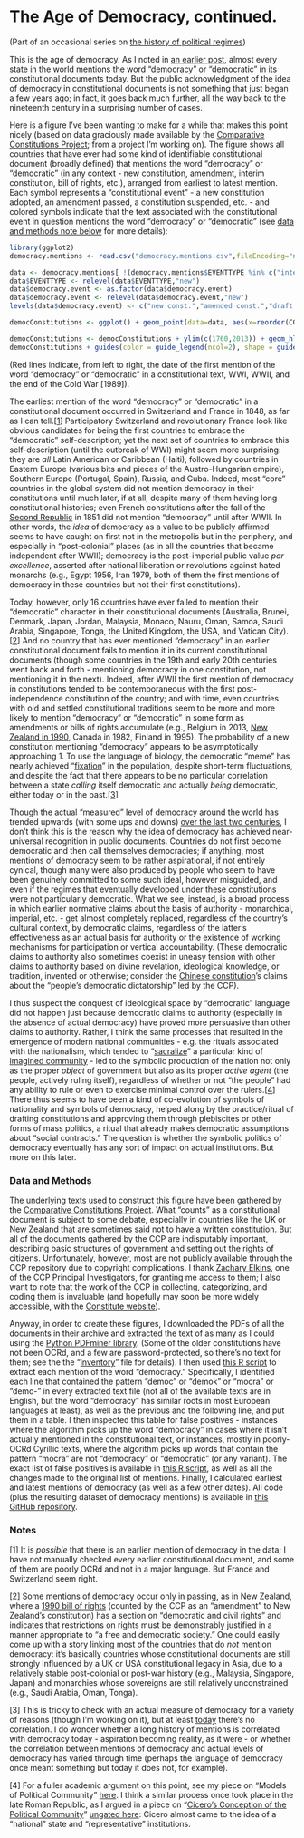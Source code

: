 The Age of Democracy, continued.
========================================================
(Part of an occasional series on [the history of political regimes](http://abandonedfootnotes.blogspot.co.nz/search/label/history%20of%20political%20regimes))

This is the age of democracy. As I noted in [an earlier post](http://abandonedfootnotes.blogspot.com/2013/02/the-normativeness-of-democracy.html), almost every state in the world mentions the word "democracy" or "democratic" in its constitutional documents today. But the public acknowledgment of the idea of democracy in constitutional documents is not something that just began a few years ago; in fact, it goes back much further, all the way back to the nineteenth century in a surprising number of cases. 

Here is a figure I've been wanting to make for a while that makes this point nicely (based on data graciously made available by the [Comparative Constitutions Project](http://comparativeconstitutionsproject.org/); from a project I'm working on). The figure shows all countries that have ever had some kind of identifiable constitutional document (broadly defined) that mentions the word "democracy" or "democratic" (in any context - new constitution, amendment, interim constitution, bill of rights, etc.), arranged from earliest to latest mention. Each symbol represents a "constitutional event" - a new constitution adopted, an amendment passed, a constitution suspended, etc. - and colored symbols indicate that the text associated with the constitutional event in question mentions the word "democracy" or "democratic" (see [data and methods note below](#DataAndMethods) for more details): 

```r
library(ggplot2)
democracy.mentions <- read.csv("democracy.mentions.csv",fileEncoding="native.enc")

data <- democracy.mentions[ !(democracy.mentions$EVENTTYPE %in% c("international convention","non-event","draft")) & !is.na(democracy.mentions$earliest.dem),]
data$EVENTTYPE <- relevel(data$EVENTTYPE,"new")
data$democracy.event <- as.factor(data$democracy.event)
data$democracy.event <- relevel(data$democracy.event,"new")
levels(data$democracy.event) <- c("new const.","amended const.","draft const.","interim const.","international convention","non-event","reinstated const.","suspended const.")

democConstitutions <- ggplot() + geom_point(data=data, aes(x=reorder(COUNTRY,-earliest.dem),y=YEAR,color=democracy.event, shape=EVENTTYPE)) + coord_flip() + theme_bw() + theme(legend.position="top") + labs(color="Mention of democracy in:", x="Country", y= "Year", shape="Type of constitutional event:")

democConstitutions <- democConstitutions + ylim(c(1760,2013)) + geom_hline(yintercept=c(min(democracy.mentions$earliest.dem,na.rm=TRUE),1914,1918,1939,1945,1989),color="red") + scale_color_discrete(na.value="lightgrey") + annotate("rect",xmin=1,xmax=length(unique(as.character(data$COUNTRY)))+1,ymin=1914,ymax=1918,fill="grey50",alpha=0.2)+annotate("rect",xmin=1,xmax=length(unique(as.character(data$COUNTRY)))+1,ymin=1939,ymax=1945,fill="grey50",alpha=0.2)
democConstitutions + guides(color = guide_legend(ncol=2), shape = guide_legend(ncol=2))
```
(Red lines indicate, from left to right, the date of the first mention of the word "democracy" or "democratic" in a constitutional text, WWI, WWII, and the end of the Cold War [1989]).

The earliest mention of the word "democracy" or "democratic" in a constitutional document occurred in Switzerland and France in 1848, as far as I can tell.[[1](#Note1)] Participatory Switzerland and revolutionary France look like obvious candidates for being the first countries to embrace the "democratic" self-description; yet the next set of countries to embrace this self-description (until the outbreak of WWI) might seem more surprising: they are *all* Latin American or Caribbean (Haiti), followed by countries in Eastern Europe (various bits and pieces of the Austro-Hungarian empire), Southern Europe (Portugal, Spain), Russia, and Cuba. Indeed, most "core" countries in the global system did not mention democracy in their constitutions until much later, if at all, despite many of them having long constitutional histories; even French constitutions after the fall of the [Second Republic](http://en.wikipedia.org/wiki/French_Second_Republic) in 1851 did not mention "democracy" until after WWII. In other words, the *idea* of democracy as a value to be publicly affirmed seems to have caught on first not in the metropolis but in the periphery, and especially in "post-colonial" places (as in all the countries that became independent after WWII); democracy is the post-imperial public value *par excellence*, asserted after national liberation or revolutions against hated monarchs (e.g., Egypt 1956, Iran 1979, both of them the first mentions of democracy in these countries but not their first constitutions). 

Today, however, only 16 countries have ever failed to mention their "democratic" character in their constitutional documents (Australia, Brunei, Denmark, Japan, Jordan, Malaysia, Monaco, Nauru, Oman, Samoa, Saudi Arabia, Singapore, Tonga, the United Kingdom, the USA, and Vatican City).[[2](#Note2)] And no country that has ever mentioned "democracy" in an earlier constitutional document fails to mention it in its current constitutional documents (though some countries in the 19th and early 20th centuries went back and forth - mentioning democracy in one constitution, not mentioning it in the next). Indeed, after WWII the first mention of democracy in constitutions tended to be contemporaneous with the first post-independence constitution of the country; and with time, even countries with old and settled constitutional traditions seem to be more and more likely to mention "democracy" or "democratic" in some form as amendments or bills of rights accumulate (e.g., Belgium in 2013, [New Zealand in 1990](http://www.legislation.govt.nz/act/public/1990/0109/latest/DLM224792.html), Canada in 1982, Finland in 1995). The probability of a new constitution mentioning "democracy" appears to be asymptotically approaching 1. To use the language of biology, the democratic "meme" has nearly achieved "[fixation](http://en.wikipedia.org/wiki/Fixation_(population_genetics))" in the population, despite short-term fluctuations, and despite the fact that there appears to be no particular correlation between a state *calling* itself democratic and actually *being* democratic, either today or in the past.[[3](#Note3)]

Though the actual "measured" level of democracy around the world has trended upwards (with some ups and downs) [over the last two centuries](http://abandonedfootnotes.blogspot.com/2012/09/the-great-norm-shift-and-triumph-of.html), I don't think this is the reason why the idea of democracy has achieved near-universal recognition in public documents. Countries do not first become democratic and then call themselves democracies; if anything, most mentions of democracy seem to be rather aspirational, if not entirely cynical, though many were also produced by people who seem to have been genuinely committed to some such ideal, however misguided, and even if the regimes that eventually developed under these constitutions were not particularly democratic. What we see, instead, is a broad process in which earlier normative claims about the basis of authority - monarchical, imperial, etc. - get almost completely replaced, regardless of the country's cultural context, by democratic claims, regardless of the latter's effectiveness as an actual basis for authority or the existence of working mechanisms for participation or vertical accountability. (These democratic claims to authority also sometimes coexist in uneasy tension with other claims to authority based on divine revelation, ideological knowledge, or tradition, invented or otherwise; consider the [Chinese constitution](http://english.people.com.cn/constitution/constitution.html)'s claims about the "people's democratic dictatorship" led by the CCP). 

I thus suspect the conquest of ideological space by "democratic" language did not happen just because democratic claims to authority (especially in the absence of actual democracy) have proved more persuasive than other claims to authority. Rather, I think the same processes that resulted in the emergence of modern national communities - e.g. the rituals associated with the nationalism, which tended to "[sacralize](http://abandonedfootnotes.blogspot.com/2013/04/engines-of-sacrality-footnote-on.html)" a particular kind of [imagined community](http://books.google.co.nz/books?id=nQ9jXXJV-vgC) - led to the symbolic production of the nation not only as the proper *object* of government but also as its proper *active agent* (the people, actively ruling itself), regardless of whether or not "the people" had any ability to rule or even to exercise minimal control over the rulers.[[4](#Note4)] There thus seems to have been a kind of co-evolution of symbols of nationality and symbols of democracy, helped along by the practice/ritual of drafting constitutions and approving them through plebiscites or other forms of mass politics, a ritual that already makes democratic assumptions about "social contracts." The question is whether the symbolic politics of democracy eventually has any sort of impact on actual institutions. But more on this later.

### <a name="DataAndMethods"></a> Data and Methods

The underlying texts used to construct this figure have been gathered by the [Comparative Constitutions Project](http://comparativeconstitutionsproject.org/). What "counts" as a constitutional document is subject to some debate, especially in countries like the UK or New Zealand that are sometimes said not to have a written constitution. But all of the documents gathered by the CCP are indisputably important, describing basic structures of government and setting out the rights of citizens. Unfortunately, however, most are not publicly available through the CCP repository due to copyright complications. I thank [Zachary Elkins](http://www.utexas.edu/cola/depts/government/faculty/elkinszs), one of the CCP Principal Investigators, for granting me access to them; I also want to note that the work of the CCP in collecting, categorizing, and coding them is invaluable (and hopefully may soon be more widely accessible, with the [Constitute website](https://www.constituteproject.org/#/)). 

Anyway, in order to create these figures, I downloaded the PDFs of all the documents in their archive and extracted the text of as many as I could using the [Python PDFminer library](http://www.unixuser.org/~euske/python/pdfminer/). (Some of the older constitutions have not been OCRd, and a few are password-protected, so there's no text for them; see the the "[inventory]()" file for details). I then used [this R script]() to extract each mention of the word "democracy." Specifically, I identified each line that contained the pattern "democ" or "demok" or "mocra" or "demo-" in every extracted text file (not all of the available texts are in English, but the word "democracy" has similar roots in most European languages at least), as well as the previous and the following line, and put them in a table. I then inspected this table for false positives - instances where the algorithm picks up the word "democracy" in cases where it isn't actually mentioned in the constitutional text, or instances, mostly in poorly-OCRd Cyrillic texts, where the algorithm picks up words that contain the pattern "mocra" are not "democracy" or "democratic" (or any variant). The exact list of false positives is available in [this R script](), as well as all the changes made to the original list of mentions. Finally, I calculated earliest and latest mentions of democracy (as well as a few other dates). All code (plus the resulting dataset of democracy mentions) is available in [this GitHub repository](). 

### Notes

<a name="Note1">[1]</a> It is *possible* that there is an earlier mention of democracy in the data; I have not manually checked every earlier constitutional document, and some of them are poorly OCRd and not in a major language. But France and Switzerland seem right.

<a name="Note2">[2]</a> Some mentions of democracy occur only in passing, as in New Zealand, where a [1990 bill of rights](http://www.legislation.govt.nz/act/public/1990/0109/latest/DLM224792.html) (counted by the CCP as an "amendment" to New Zealand's constitution) has a section on "democratic and civil rights" and indicates that restrictions on rights must be demonstrably justified in a manner appropriate to "a free and democratic society." One could easily come up with a story linking most of the countries that do *not* mention democracy: it's basically countries whose constitutional documents are still strongly influenced by a UK or USA constitutional legacy in Asia, due to a relatively stable post-colonial or post-war history (e.g., Malaysia, Singapore, Japan) and monarchies whose sovereigns are still relatively unconstrained (e.g., Saudi Arabia, Oman, Tonga). 

<a name="Note3">[3]</a> This is tricky to check with an actual measure of democracy for a variety of reasons (though I'm working on it), but at least [today](http://abandonedfootnotes.blogspot.com/2013/02/the-normativeness-of-democracy.html) there's no correlation. I do wonder whether a long history of mentions is correlated with democracy today - aspiration becoming reality, as it were - or whether the correlation between mentions of democracy and actual levels of democracy has varied through time (perhaps the language of democracy once meant something but today it does not, for example).

<a name="Note4">[4]</a> For a fuller academic argument on this point, see my piece on "Models of Political Community" [here](http://papers.ssrn.com/sol3/papers.cfm?abstract_id=1104893). I think a similar process once took place in the late Roman Republic, as I argued in a piece on "[Cicero's Conception of the Political Community](http://muse.jhu.edu/books/9780268087630)" [ungated here](https://docs.google.com/open?id=0B5XMXc9uWFRvODc2YjUyNTYtNGYyZi00YTJlLTkwMWItMDdlYjljZjJkNzgx): Cicero almost came to the idea of a "national" state and "representative" institutions.